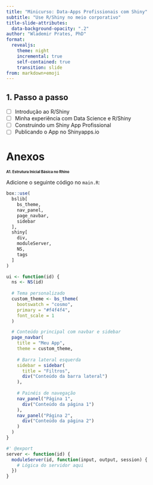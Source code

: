 ```yaml
---
title: "Minicurso: Data-Apps Profissionais com Shiny"
subtitle: "Use R/Shiny no meio corporativo"
title-slide-attributes:
  data-background-opacity: ".2"
author: "Wlademir Prates, PhD"
format:
  revealjs: 
    theme: night
    incremental: true
    self-contained: true
    transition: slide
from: markdown+emoji
---
```


## 1. Passo a passo

- [ ] Introdução ao R/Shiny
- [ ] Minha experiência com Data Science e R/Shiny
- [ ] Construindo um Shiny App Profissional
- [ ] Publicando o App no Shinyapps.io

# Anexos

## A1. Estrutura Inicial Básica no Rhino {background-color="#f4f4f4" style="font-size: 0.7em;"}

Adicione o seguinte código no `main.R`:

```r
box::use(
  bslib[
    bs_theme,
    nav_panel,
    page_navbar,
    sidebar
  ],
  shiny[
    div,
    moduleServer, 
    NS,
    tags
  ]
)

ui <- function(id) {
  ns <- NS(id)
  
  # Tema personalizado
  custom_theme <- bs_theme(
    bootswatch = "cosmo",
    primary = "#f4f4f4",
    font_scale = 1
  )

  # Conteúdo principal com navbar e sidebar
  page_navbar(
    title = "Meu App",
    theme = custom_theme,
    
    # Barra lateral esquerda
    sidebar = sidebar(
      title = "Filtros",
      div("Conteúdo da barra lateral")
    ),
    
    # Painéis de navegação
    nav_panel("Página 1", 
      div("Conteúdo da página 1")
    ),
    nav_panel("Página 2",
      div("Conteúdo da página 2")
    )
  )
}

#' @export
server <- function(id) {
  moduleServer(id, function(input, output, session) {
    # Lógica do servidor aqui
  })
}

```
